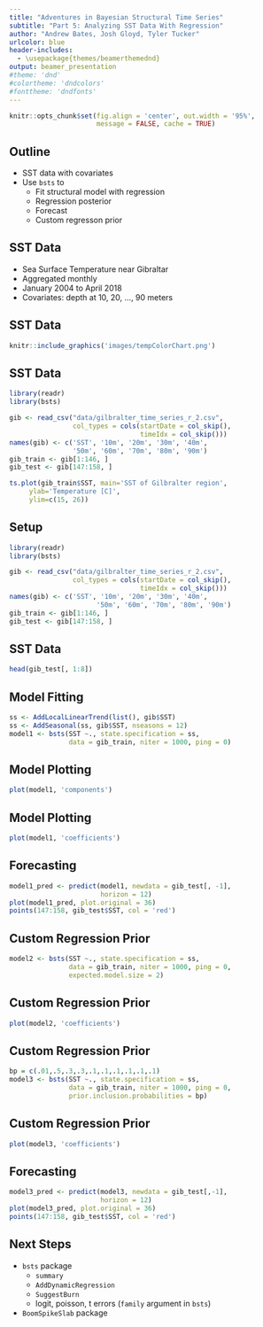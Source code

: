 ```yaml
---
title: "Adventures in Bayesian Structural Time Series"
subtitle: "Part 5: Analyzing SST Data With Regression"
author: "Andrew Bates, Josh Gloyd, Tyler Tucker"
urlcolor: blue
header-includes:
  - \usepackage{themes/beamerthemednd}
output: beamer_presentation
#theme: 'dnd'
#colortheme: 'dndcolors'
#fonttheme: 'dndfonts'
---
```


```r
knitr::opts_chunk$set(fig.align = 'center', out.width = '95%',
                      message = FALSE, cache = TRUE)
```


<!-- slide 3 -->


## Outline

- SST data with covariates
- Use `bsts` to
    - Fit structural model with regression
    - Regression posterior
    - Forecast
    - Custom regresson prior
    
<!-- slide 4-->

## SST Data

- Sea Surface Temperature near Gibraltar
- Aggregated monthly
- January 2004 to April 2018
- Covariates: depth at 10, 20, ..., 90 meters

<!-- slide 5 -->

## SST Data

```r
knitr::include_graphics('images/tempColorChart.png')
```


<!-- slide 6 -->

## SST Data

```r
library(readr)
library(bsts)

gib <- read_csv("data/gilbralter_time_series_r_2.csv", 
                col_types = cols(startDate = col_skip(),
                                 timeIdx = col_skip()))
names(gib) <- c('SST', '10m', '20m', '30m', '40m',
                '50m', '60m', '70m', '80m', '90m')
gib_train <- gib[1:146, ]
gib_test <- gib[147:158, ]

ts.plot(gib_train$SST, main='SST of Gilbralter region',
     ylab='Temperature [C]', 
     ylim=c(15, 26))
```


<!-- slide 7 -->

## Setup

```r
library(readr)
library(bsts)

gib <- read_csv("data/gilbralter_time_series_r_2.csv", 
                col_types = cols(startDate = col_skip(), 
                                 timeIdx = col_skip()))
names(gib) <- c('SST', '10m', '20m', '30m', '40m',
                      '50m', '60m', '70m', '80m', '90m')
gib_train <- gib[1:146, ]
gib_test <- gib[147:158, ]
```


## SST Data

```r
head(gib_test[, 1:8])
```


<!-- slide 8 -->

## Model Fitting

```r
ss <- AddLocalLinearTrend(list(), gib$SST)
ss <- AddSeasonal(ss, gib$SST, nseasons = 12)
model1 <- bsts(SST ~., state.specification = ss,
               data = gib_train, niter = 1000, ping = 0)
```


<!-- slide 9 -->

## Model Plotting

```r
plot(model1, 'components')
```


<!-- slide 10 -->

## Model Plotting

```r
plot(model1, 'coefficients')
```




<!-- slide 11-->

## Forecasting


```r
model1_pred <- predict(model1, newdata = gib_test[, -1],
                       horizon = 12)
plot(model1_pred, plot.original = 36)
points(147:158, gib_test$SST, col = 'red')
```


<!-- slide 12 -->

## Custom Regression Prior

```r
model2 <- bsts(SST ~., state.specification = ss,
               data = gib_train, niter = 1000, ping = 0,
               expected.model.size = 2)
```


<!-- slide 13 -->

## Custom Regression Prior

```r
plot(model2, 'coefficients')
```


<!-- slide 14 -->

## Custom Regression Prior

```r
bp = c(.01,.5,.3,.3,.1,.1,.1,.1,.1,.1)
model3 <- bsts(SST ~., state.specification = ss,
               data = gib_train, niter = 1000, ping = 0,
               prior.inclusion.probabilities = bp)
```


<!-- slide 15 -->

## Custom Regression Prior

```r
plot(model3, 'coefficients')
```


<!-- slide 16 -->

## Forecasting

```r
model3_pred <- predict(model3, newdata = gib_test[,-1], 
                       horizon = 12)
plot(model3_pred, plot.original = 36)
points(147:158, gib_test$SST, col = 'red')
```


<!-- slide 17 -->

## Next Steps

- `bsts` package
    - `summary`
    - `AddDynamicRegression`
    - `SuggestBurn`
    - logit, poisson, t errors (`family` argument in `bsts`)
- `BoomSpikeSlab` package
    
    
